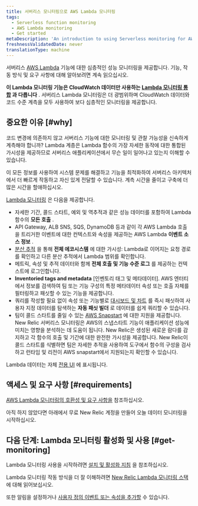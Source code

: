 ```yaml
---
title: 서버리스 모니터링으로 AWS Lambda 모니터링
tags:
  - Serverless function monitoring
  - AWS Lambda monitoring
  - Get started
metaDescription: 'An introduction to using Serverless monitoring for AWS Lambda functions in New Relic: how it works and requirements for using it.'
freshnessValidatedDate: never
translationType: machine
---
```


서버리스 [AWS Lambda](https://aws.amazon.com/lambda/) 기능에 대한 심층적인 성능 모니터링을 제공합니다. 기능, 작동 방식 및 요구 사항에 대해 알아보려면 계속 읽으십시오.

**이 Lambda 모니터링 기능은 CloudWatch 데이터만 사용하는 [Lambda 모니터링 통합](/docs/integrations/amazon-integrations/aws-integrations-list/aws-lambda-monitoring-integration) 과 다릅니다** . 서버리스 Lambda 모니터링은 더 광범위하며 CloudWatch 데이터와 코드 수준 계측을 모두 사용하여 보다 심층적인 모니터링을 제공합니다.

## 중요한 이유 [#why]

코드 변경에 의존하지 않고 서버리스 기능에 대한 모니터링 및 관찰 가능성을 신속하게 계측해야 합니까? Lambda 계층은 Lambda 함수의 가장 자세한 동작에 대한 통합된 가시성을 제공하므로 서버리스 애플리케이션에서 무슨 일이 일어나고 있는지 이해할 수 있습니다.

이 모든 정보를 사용하여 시스템 문제를 해결하고 기능을 최적화하여 서버리스 아키텍처에서 더 빠르게 작동하고 자신 있게 전달할 수 있습니다. 계측 시간을 줄이고 구축에 더 많은 시간을 할애하십시오.

[Lambda 모니터링](/docs/serverless-function-monitoring/aws-lambda-monitoring/ui-data/understand-lambda-monitoring-ui#find-data) 은 다음을 제공합니다.

* 자세한 기간, 콜드 스타트, 예외 및 역추적과 같은 성능 데이터를 포함하여 Lambda 함수의 **모든 호출** .
* API Gateway, ALB SNS, SQS, DynamoDB 등과 같이 각 AWS Lambda 호출을 트리거한 이벤트에 대한 컨텍스트와 속성을 제공하는 AWS Lambda **이벤트 소스 정보** .
* [분산 추적](/docs/apm/distributed-tracing/getting-started/introduction-distributed-tracing) 을 통해 **전체 에코시스템** 에 대한 가시성: Lambda로 이어지는 요청 경로를 확인하고 다른 분산 추적에서 Lambda 범위를 확인합니다.
* 메트릭, 속성 및 추적 데이터와 함께 **전체 호출 및 기능 수준 로그** 를 제공하는 컨텍스트에 로그인합니다.
* **Inventoried tags and metadata** \[인벤토리 태그 및 메타데이터]. AWS 엔터티에서 정보를 검색하여 팀 또는 기능 구성의 특정 메타데이터 속성 또는 호출 자체를 필터링하고 패싯할 수 있는 기능을 제공합니다.
* 쿼리를 작성할 필요 없이 속성 또는 기능별로 [대시보드 및 차트](/docs/serverless-function-monitoring/aws-lambda-monitoring/ui-data/understand-lambda-monitoring-ui#chart-data) 를 즉시 패싯하여 사용자 지정 데이터를 탐색하는 **자동 패싯 빌더** 로 데이터를 쉽게 쿼리할 수 있습니다.
* 팀이 콜드 스타트를 줄일 수 있는 [AWS Snapstart](https://docs.aws.amazon.com/lambda/latest/dg/snapstart.html) 에 대한 지원을 제공합니다. New Relic 서버리스 모니터링은 AWS의 스냅스타트 기능이 애플리케이션 성능에 미치는 영향을 분석하는 데 도움이 됩니다. New Relic은 생성된 새로운 람다를 감지하고 각 함수의 호출 및 기간에 대한 완전한 가시성을 제공합니다. New Relic이 콜드 스타트를 식별하면 팀은 자세한 추적을 사용하여 도구에서 함수의 구성을 검사하고 런타임 및 리전이 AWS snapstart에서 지원되는지 확인할 수 있습니다.

Lambda 데이터는 자체 [전용 UI](/docs/lambda-monitoring-ui) 에 표시됩니다.

## 액세스 및 요구 사항 [#requirements]

[AWS Lambda 모니터링의 호환성 및 요구 사항을](/docs/serverless-function-monitoring/aws-lambda-monitoring/get-started/compatibility-requirements-aws-lambda-monitoring) 참조하십시오.

아직 하지 않았다면 아래에서 무료 New Relic 계정을 만들어 오늘 데이터 모니터링을 시작하십시오.

<InlineSignup/>

## 다음 단계: Lambda 모니터링 활성화 및 사용 [#get-monitoring]

Lambda 모니터링 사용을 시작하려면 [설치 및 활성화 지침](/docs/serverless-function-monitoring/aws-lambda-monitoring/enable-lambda-monitoring) 을 참조하십시오.

Lambda 모니터링 작동 방식을 더 잘 이해하려면 [New Relic Lambda 모니터링 스택](/docs/serverless-function-monitoring/aws-lambda-monitoring/get-started/architecture/) 에 대해 읽어보십시오.

또한 알림을 설정하거나 [사용자 정의 이벤트 또는 속성을 추가할](https://discuss.newrelic.com/t/relic-solution-configuring-custom-attributes-and-events-in-aws-lambda/96043) 수 있습니다.